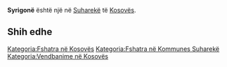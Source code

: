 {{Fshat në 
 | Emri                = Syrigonë
 | EmriAlt                = 
 | NAME_SHORT_FORM=      
 | NAME_GENERIC=      
 | NAME_SORT_NAME_RO=      SYRIGONE
 | FULL_NAME_RO = Syrigonë
 | FULL_NAME_ND_RO=Syrigone
 | SORT_NAME_RG=SYRIGONE
 | FULL_NAME_RG=Syrigonë
 | FULL_NAME_ND_RG=Syrigone
 | SRP_NAME_SHORT_FORM=      
 | SRP_NAME_GENERIC=      
 | SRP_NAME_SORT_NAME_RO=      
 | SRP_FULL_NAME_RO = 
 | SRP_FULL_NAME_ND_RO=
 | SRP_SORT_NAME_RG=
 | SRP_FULL_NAME_RG=
 | SRP_FULL_NAME_ND_RG=
 | Emri (Rasa dhanore) = 
 | Figura              = 
 | Shteti              = Kosovo
 | Komuna              = Suharekë
 | Kodi postar         = 
 | Sipërfaqja          = 

 | Popullsia           = 

 | Regj. i popullsisë  = 
 | Dend. e popullsisë  = 
 | Faqja zyrtare       = 
 <!--- Koordinatat ----> 
 | Gjerësia            = 42.816944
 | Gjatësia            = 20.658333
 | Lartësia            = 
}}
'''Syrigonë''' është një [[]] në [[Suharekë]] të [[Kosovës]].

<!-- == Gjeografia == -->
<!-- == Historia == -->
<!-- == Demografia == -->
== Shih edhe ==
{{Komuna Suharekë}}
{{Kosovo-Administrata-Cung}}

[[Kategoria:Fshatra në Kosovës]]
[[Kategoria:Fshatra në Kommunes Suharekë]]
[[Kategoria:Vendbanime në Kosovës]]